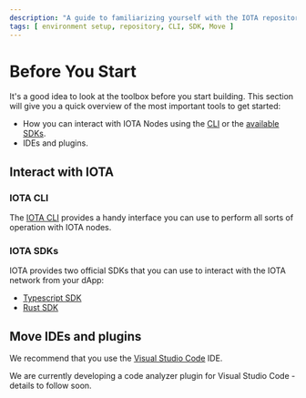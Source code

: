 ```yaml
---
description: "A guide to familiarizing yourself with the IOTA repository, branch and network structure, SDKs, CLI, and recommended IDEs and plugins."
tags: [ environment setup, repository, CLI, SDK, Move ]
---
```


# Before You Start

It's a good idea to look at the toolbox before you start building. This section will give you a quick overview
of the most important tools to get started:

* How you can interact with IOTA Nodes using the [CLI](#iota-cli) or the [available SDKs](#iota-sdks).
* IDEs and plugins.

## Interact with IOTA

### IOTA CLI

The [IOTA CLI](../../references/cli.mdx) provides a handy interface you can use to perform all sorts of operation with
IOTA nodes.

### IOTA SDKs

IOTA provides two official SDKs that you can use to interact with the IOTA network from your dApp:

* [Typescript SDK](../../references/ts-sdk/typescript/index.mdx)
* [Rust SDK](../../references/rust-sdk.mdx)

## Move IDEs and plugins

We recommend that you use the [Visual Studio Code](https://code.visualstudio.com/) IDE.

We are currently developing a code analyzer plugin for Visual Studio Code - details to follow soon.